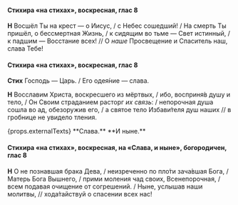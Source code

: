 #### Стихира «на стихах», воскресная, глас 8

**Н** Восшёл Ты на крест — о Иисус, / с Небес сошедший! / На смерть Ты пришёл, о бессмертная Жизнь, / к сидящим во тьме — Свет истинный, / к падшим — Восстание всех! // О *наше* Просвещение и Спаситель наш, слава Тебе!

#### Стихира «на стихах», воскресная, глас 8

**Стих** Господь — Царь. / Его одея́ние — слава.

**Н** Восславим Христа, воскресшего из мёртвых, / ибо, восприня́в душу и тело, / Он Своим страданием расторг *их связь*: / непорочная душа сошла во ад, обезоружив его, / а святое тело Избави́теля душ наших // в гробнице не увидело тления.

<If condition={props.externalTexts}>
    <Then>
        {props.externalTexts}
    </Then>
    <Else>
        **Слава.**
    </Else>
</If>

<If condition={!props.hasExclusiveEnding}>
**И ныне.**

#### Стихира «на стихах», воскресная, на «Слава, и ныне», богородичен, глас 8

**Н** О не познавшая брака Дева, / неизреченно по пло́ти зача́вшая Бога, / Матерь Бога Вышнего, / прими моления чад своих, Всенепорочная, / всем подавая очищение от согрешений. / Ныне, услышав наши молитвы, // хода́тайствуй о спасении всех нас!
</If>